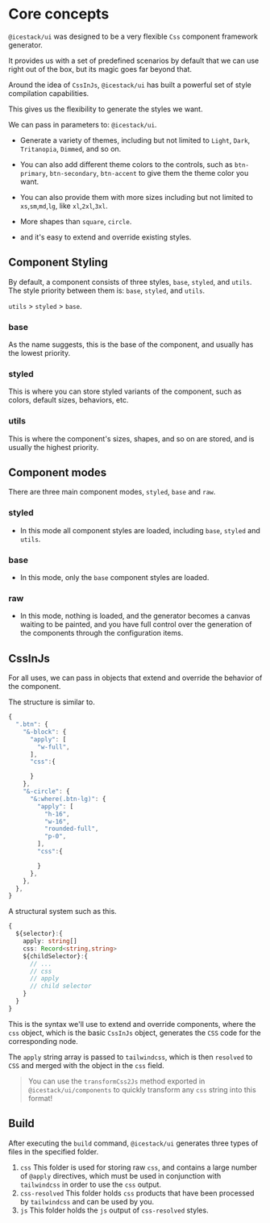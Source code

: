 # Core concepts

`@icestack/ui` was designed to be a very flexible `Css` component framework generator.

It provides us with a set of predefined scenarios by default that we can use right out of the box, but its magic goes far beyond that.

Around the idea of `CssInJs`, `@icestack/ui` has built a powerful set of style compilation capabilities.

This gives us the flexibility to generate the styles we want.

We can pass in parameters to: `@icestack/ui`.

- Generate a variety of themes, including but not limited to `Light`, `Dark`, `Tritanopia`, `Dimmed`, and so on.

- You can also add different theme colors to the controls, such as `btn-primary`, `btn-secondary`, `btn-accent` to give them the theme color you want.

- You can also provide them with more sizes including but not limited to `xs`,`sm`,`md`,`lg`, like `xl`,`2xl`,`3xl`.

- More shapes than `square`, `circle`.

- and it's easy to extend and override existing styles.

## Component Styling

By default, a component consists of three styles, `base`, `styled`, and `utils`. The style priority between them is: `base`, `styled`, and `utils`.

`utils` > `styled` > `base`.

### base

As the name suggests, this is the base of the component, and usually has the lowest priority.

### styled

This is where you can store styled variants of the component, such as colors, default sizes, behaviors, etc.

### utils

This is where the component's sizes, shapes, and so on are stored, and is usually the highest priority.

## Component modes

There are three main component modes, `styled`, `base` and `raw`.

### styled

- In this mode all component styles are loaded, including `base`, `styled` and `utils`.

### base

- In this mode, only the `base` component styles are loaded.

### raw

- In this mode, nothing is loaded, and the generator becomes a canvas waiting to be painted, and you have full control over the generation of the components through the configuration items.

## CssInJs

For all uses, we can pass in objects that extend and override the behavior of the component.

The structure is similar to.

```js
{
  ".btn": {
    "&-block": {
      "apply": [
        "w-full",
      ],
      "css":{

      }
    },
    "&-circle": {
      "&:where(.btn-lg)": {
        "apply": [
          "h-16",
          "w-16",
          "rounded-full",
          "p-0",
        ],
        "css":{

        }
      },
    },
  },
}
```

A structural system such as this.

```ts
{
  ${selector}:{
    apply: string[]
    css: Record<string,string>
    ${childSelector}:{
      // ...
      // css
      // apply
      // child selector
    }
  }
}
```

This is the syntax we'll use to extend and override components, where the `css` object, which is the basic `CssInJs` object, generates the `CSS` code for the corresponding node.

The `apply` string array is passed to `tailwindcss`, which is then `resolved` to `CSS` and merged with the object in the `css` field.

> You can use the `transformCss2Js` method exported in `@icestack/ui/components` to quickly transform any `css` string into this format!

## Build

After executing the `build` command, `@icestack/ui` generates three types of files in the specified folder.

1. `css` This folder is used for storing raw `css`, and contains a large number of `@apply` directives, which must be used in conjunction with `tailwindcss` in order to use the `css` output.
2. `css-resolved` This folder holds `css` products that have been processed by `tailwindcss` and can be used by you.
3. `js` This folder holds the `js` output of `css-resolved` styles.
